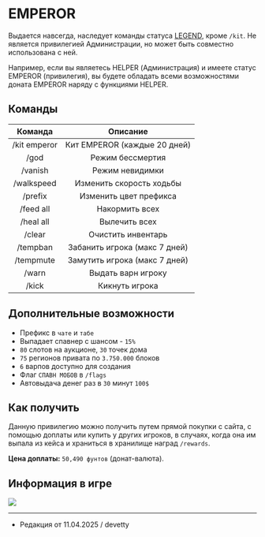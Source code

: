 # EMPEROR

Выдается навсегда, наследует команды статуса [LEGEND](https://www.etty.su/docs/wiki/donate/legend), кроме ```/kit```. Не является привилегией Администрации, но может быть совместно использована с ней.

Например, если вы являетесь HELPER (Администрация) и имеете статус EMPEROR (привилегия), вы будете обладать всеми возможностями доната EMPEROR наряду с функциями HELPER.

## Команды

| Команда | Описание |
| :---------: | :---------: |
| /kit emperor | Кит EMPEROR (каждые 20 дней) |
| /god | Режим бессмертия |
| /vanish | Режим невидимки |
| /walkspeed | Изменить скорость ходьбы |
| /prefix | Изменить цвет префикса |
| /feed all | Накормить всех |
| /heal all | Вылечить всех |
| /clear | Очистить инвентарь |
| /tempban | Забанить игрока (макс 7 дней) |
| /tempmute | Замутить игрока (макс 7 дней) |
| /warn | Выдать варн игроку |
| /kick | Кикнуть игрока |

## Дополнительные возможности

- Префикс в ```чате``` и ```табе```
- Выпадает спавнер с шансом - ```15%```
- ```80``` слотов на аукционе, ```30``` точек дома
- ```75``` регионов привата по ```3.750.000``` блоков
- ```6``` варпов доступно для создания
- Флаг ```СПАВН МОБОВ``` в ```/flags```
- Автовыдача денег раз в ```30``` минут ```100$```

## Как получить

Данную привилегию можно получить путем прямой покупки с сайта, с помощью доплаты или купить у других игроков, в случаях, когда она им выпала из кейса и храниться в хранилище наград ```/rewards```.

**Цена доплаты:** ```50,490 фунтов``` (донат-валюта).

## Информация в игре

<img src="https://s3.etty.su/wiki/survival/donate/emperor.webp" />

--------

- Редакция от 11.04.2025 / devetty